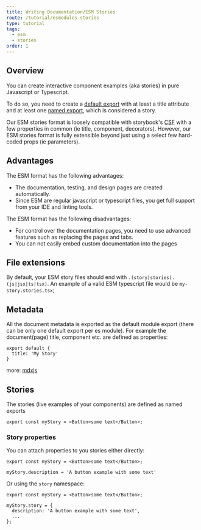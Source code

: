 ```yaml
---
title: Writing Documentation/ESM Stories
route: /tutorial/esmodules-stories
type: tutorial
tags:
  - esm
  - stories
order: 1  
---
```


## Overview

You can create interactive component examples (aka stories) in pure Javascript or Typescript. 

To do so, you need to create a [default export](#metadata) with at least a title attribute and at least one [named export](#stories), which is considered a story.

Our ESM stories format is loosely compatible with storybook's [CSF](https://storybook.js.org/docs/formats/component-story-format/) with a few properties in common (ie title, component, decorators). However, our ESM stories format is fully extensible beyond just using a select few hard-coded props (ie parameters).

## Advantages

The ESM format has the following advantages:

- The documentation, testing, and design pages are created automatically.
- Since ESM are regular javascript or typescript files, you get full support from your IDE and linting tools.

The ESM format has the following disadvantages:

- For control over the documentation pages, you need to use advanced features such as replacing the pages and tabs.
- You can not easily embed custom documentation into the pages

## File extensions

By default, your ESM story files should end with `.(story|stories).(js|jsx|ts|tsx)`. An example of a valid ESM typescript file would be `my-story.stories.tsx`;


## Metadata

All the document metadata is exported as the default module export (there can be only one default export per es module). For example the document(page) title, component etc. are defined as properties:

```
export default {
  title: 'My Story'
}
```

more: [mdxjs](https://mdxjs.com)


## Stories

The stories (live examples of your components) are defined as named exports

```
export const myStory = <Button>some text</Button>;
```

### Story properties

You can attach properties to you stories either directly:

```
export const myStory = <Button>some text</Button>;

myStory.description = 'A button example with some text'
```

Or using the `story` namespace:

```
export const myStory = <Button>some text</Button>;

myStory.story = {
  description: 'A button example with some text',
  ...
};
 
```
